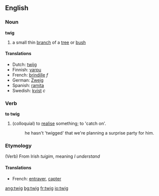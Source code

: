 ==English==
===Noun===
'''twig'''
# a small thin [[branch]] of a [[tree]] or [[bush]]

====Translations====
*Dutch: [[twijg]]
*Finnish: [[varpu]]
*French: [[brindille]] ''f''
*German: [[Zweig]]
*Spanish: [[ramita]] {{f}}
*Swedish: [[kvist]] ''c''

===Verb===
'''to twig'''
#(colloquial) to [[realise]] something; to 'catch on'.
#:he hasn't 'twigged' that we're planning a surprise party for him.
===Etymology===
(Verb) From Irish ''tuigim'', meaning ''I understand''
====Translations====
*French: [[entraver]], [[capter]]

[[ang:twig]]
[[bg:twig]]
[[fr:twig]]
[[io:twig]]